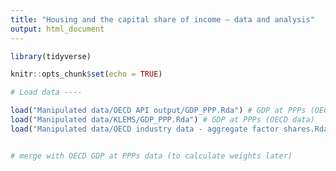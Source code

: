 ```yaml
---
title: "Housing and the capital share of income – data and analysis"
output: html_document
---
```


```r
library(tidyverse)
```

```r
knitr::opts_chunk$set(echo = TRUE)
```

```r
# Load data ----

load("Manipulated data/OECD API output/GDP_PPP.Rda") # GDP at PPPs (OECD data)
load("Manipulated data/KLEMS/GDP_PPP.Rda") # GDP at PPPs (OECD data)
load("Manipulated data/OECD industry data - aggregate factor shares.Rda") # OECD aggregate factor shares (both gross and net)


# merge with OECD GDP at PPPs data (to calculate weights later)

```



